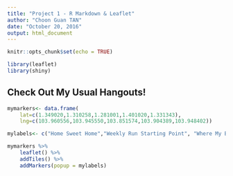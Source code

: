 ---
title: "Project 1 - R Markdown & Leaflet"
author: "Choon Guan TAN"
date: "October 20, 2016"
output: html_document
---

```{r setup, include=FALSE}
knitr::opts_chunk$set(echo = TRUE)
```


```{R Settings, echo=FALSE}
library(leaflet)
library(shiny)

```


## Check Out My Usual Hangouts!

```{R hangout, echo=FALSE}

mymarkers<- data.frame(
    lat=c(1.349020,1.310258,1.281001,1.401020,1.331343),
    lng=c(103.960556,103.945550,103.851574,103.904389,103.948402))

mylabels<- c("Home Sweet Home","Weekly Run Starting Point", "Where My Boss Sits","Mom's Place","Breakfast!!")

mymarkers %>%
    leaflet() %>%
    addTiles() %>%
    addMarkers(popup = mylabels)

```